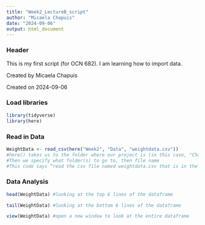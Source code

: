 ```yaml
---
title: "Week2_LectureB_script"
author: "Micaela Chapuis"
date: "2024-09-06"
output: html_document
---
```


### Header 
This is my first script (for OCN 682). I am learning how to import data. 

Created by Micaela Chapuis

Created on 2024-09-06


### Load libraries
```r
library(tidyverse)
library(here)
```

### Read in Data
```r
WeightData <- read_csv(here("Week2", "Data", "weightdata.csv"))
#here() takes us to the folder where our project is (in this case, "Chapuis")
#Then we specify what folder(s) to go to, then file name
#This code says “read the csv file named weightdata.csv that is in the folder Data, within Week2”
```


### Data Analysis
```r
head(WeightData) #looking at the top 6 lines of the dataframe
```

```r
tail(WeightData) #looking at the bottom 6 lines of the dataframe
```

```r
view(WeightData) #open a new window to look at the entire dataframe
```


